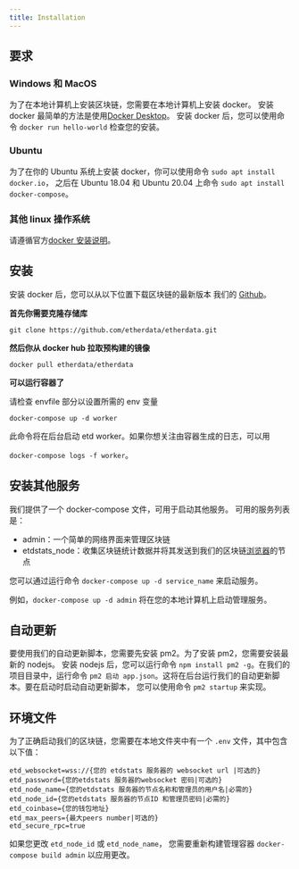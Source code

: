 ```yaml
---
title: Installation
---
```



## 要求

### Windows 和 MacOS

为了在本地计算机上安装区块链，您需要在本地计算机上安装 docker。
安装 docker 最简单的方法是使用[Docker Desktop](https://www.docker.com/products/docker-desktop)。
安装 docker 后，您可以使用命令 `docker run hello-world` 检查您的安装。

### Ubuntu

为了在你的 Ubuntu 系统上安装 docker，你可以使用命令 `sudo apt install docker.io`，
之后在 Ubuntu 18.04 和 Ubuntu 20.04 上命令 `sudo apt install docker-compose`。

### 其他 linux 操作系统

请遵循官方[docker 安装说明](https://docs.docker.com/install/linux/docker-ce/ubuntu/#install-using-the-repository)。

## 安装

安装 docker 后，您可以从以下位置下载区块链的最新版本
我们的 [Github](https://github.com/etherdata/etherdata.git)。

**首先你需要克隆存储库**

`git clone https://github.com/etherdata/etherdata.git`

**然后你从 docker hub 拉取预构建的镜像**

`docker pull etherdata/etherdata`

**可以运行容器了**

<Callout>请检查 envfile 部分以设置所需的 env 变量</Callout>

`docker-compose up -d worker`

此命令将在后台启动 etd worker。如果你想关注由容器生成的日志，可以用

`docker-compose logs -f worker`。

## 安装其他服务

我们提供了一个 docker-compose 文件，可用于启动其他服务。
可用的服务列表是：

- admin：一个简单的网络界面来管理区块链
- etdstats_node：收集区块链统计数据并将其发送到我们的区块链[浏览器](https://stats.etd.zone)的节点

您可以通过运行命令 `docker-compose up -d service_name` 来启动服务。

例如，`docker-compose up -d admin` 将在您的本地计算机上启动管理服务。

## 自动更新

要使用我们的自动更新脚本，您需要先安装 pm2。为了安装 pm2，您需要安装最新的 nodejs。
安装 nodejs 后，您可以运行命令 `npm install pm2 -g`。在我们的项目目录中，运行命令
`pm2 启动 app.json`。这将在后台运行我们的自动更新脚本。要在启动时启动自动更新脚本，
您可以使用命令 `pm2 startup` 来实现。

## 环境文件

为了正确启动我们的区块链，您需要在本地文件夹中有一个 `.env` 文件，其中包含以下值：

```
etd_websocket=wss://{您的 etdstats 服务器的 websocket url |可选的}
etd_password={您的etdstats 服务器的websocket 密码|可选的}
etd_node_name={您的etdstats 服务器的节点名称和管理员的用户名|必需的}
etd_node_id={您的etdstats 服务器的节点ID 和管理员密码|必需的}
etd_coinbase={您的钱包地址}
etd_max_peers={最大peers number|可选的}
etd_secure_rpc=true
```

如果您更改 `etd_node_id` 或 `etd_node_name`，
您需要重新构建管理容器 `docker-compose build admin` 以应用更改。
